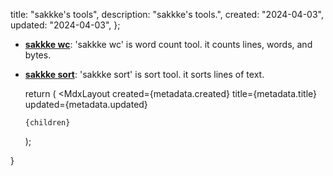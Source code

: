 
  title: "sakkke's tools",
  description: "sakkke's tools.",
  created: "2024-04-03",
  updated: "2024-04-03",
};

- **[sakkke wc](/tools/wc)**: 'sakkke wc' is word count tool. it counts lines, words, and bytes.
- **[sakkke sort](/tools/sort)**: 'sakkke sort' is sort tool. it sorts lines of text.

  return (
    <MdxLayout
      created={metadata.created}
      title={metadata.title}
      updated={metadata.updated}
    >
      {children}
    </MdxLayout>
  );
}
